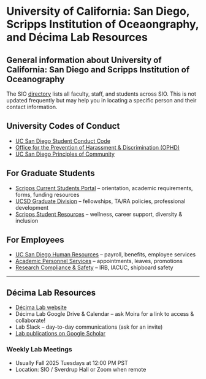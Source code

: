 # University of California: San Diego, Scripps Institution of Oceaongraphy, and Décima Lab Resources

## General information about University of California: San Diego and Scripps Institution of Oceanography

The SIO [directory](https://scripps.ucsd.edu/directory) lists all faculty, staff, and students across SIO. This is not updated frequently but may help you in locating a specific person and their contact information.

## University Codes of Conduct

- [UC San Diego Student Conduct Code](https://students.ucsd.edu/sponsor/student-conduct/)
- [Office for the Prevention of Harassment & Discrimination (OPHD)](https://ophd.ucsd.edu/)
- [UC San Diego Principles of Community](https://ucsd.edu/about/principles.html)

## For Graduate Students

- [Scripps Current Students Portal](https://scripps.ucsd.edu/cur-std) – orientation, academic requirements, forms, funding resources
- [UCSD Graduate Division](https://grad.ucsd.edu/) – fellowships, TA/RA policies, professional development
- [Scripps Student Resources](https://scripps.ucsd.edu/cur-std/student-resources) – wellness, career support, diversity & inclusion

## For Employees

- [UC San Diego Human Resources](https://blink.ucsd.edu/HR/) – payroll, benefits, employee services
- [Academic Personnel Services](https://aps.ucsd.edu/) – appointments, leaves, promotions
- [Research Compliance & Safety](https://blink.ucsd.edu/research/compliance/) – IRB, IACUC, shipboard safety

---

## Décima Lab Resources

* [Décima Lab website](https://decima.ucsd.edu/)
* Décima Lab Google Drive & Calendar – ask Moira for a link to access & collaborate!
* Lab Slack – day-to-day communications (ask for an invite)
* [Lab publications on Google Scholar](https://scholar.google.com/)

### Weekly Lab Meetings
- Usually Fall 2025 Tuesdays at 12:00 PM PST
- Location: SIO / Sverdrup Hall or Zoom when remote

